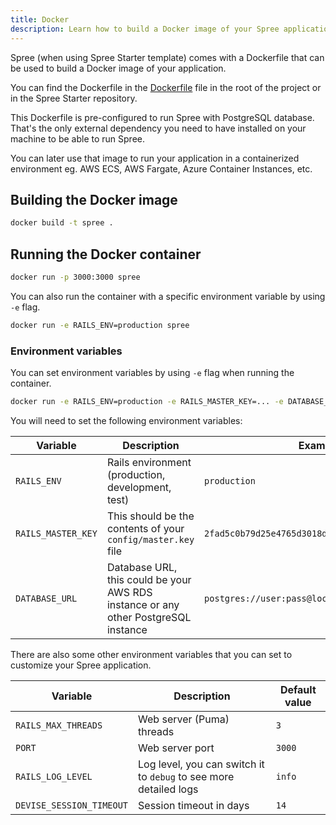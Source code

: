 ```yaml
---
title: Docker
description: Learn how to build a Docker image of your Spree application.
---
```


Spree (when using Spree Starter template) comes with a Dockerfile that can be used to build a Docker image of your application.

You can find the Dockerfile in the [Dockerfile](https://github.com/spree/spree_starter/blob/main/Dockerfile) file in the root of the project or in the Spree Starter repository.

This Dockerfile is pre-configured to run Spree with PostgreSQL database. That's the only external dependency you need to have installed on your machine to be able to run Spree.

You can later use that image to run your application in a containerized environment eg. AWS ECS, AWS Fargate, Azure Container Instances, etc.

## Building the Docker image

```bash
docker build -t spree .
```

## Running the Docker container

```bash
docker run -p 3000:3000 spree
```

You can also run the container with a specific environment variable by using `-e` flag.

```bash
docker run -e RAILS_ENV=production spree
```

### Environment variables

You can set environment variables by using `-e` flag when running the container.

```bash
docker run -e RAILS_ENV=production -e RAILS_MASTER_KEY=... -e DATABASE_URL=... spree
```

You will need to set the following environment variables:

| Variable | Description | Example |
| --- | --- | --- |
| `RAILS_ENV` | Rails environment (production, development, test) | `production` |
| `RAILS_MASTER_KEY` | This should be the contents of your `config/master.key` file | `2fad5c0b79d25e4765d3018d8c740f8c3a665f0e5c...` |
| `DATABASE_URL` | Database URL, this could be your AWS RDS instance or any other PostgreSQL instance | `postgres://user:pass@localhost:5432/spree` |

There are also some other environment variables that you can set to customize your Spree application.

| Variable | Description | Default value |
| --- | --- | --- |
| `RAILS_MAX_THREADS` | Web server (Puma) threads | `3` |
| `PORT` | Web server port | `3000` |
| `RAILS_LOG_LEVEL` | Log level, you can switch it to `debug` to see more detailed logs | `info` |
| `DEVISE_SESSION_TIMEOUT` | Session timeout in days | `14` |
